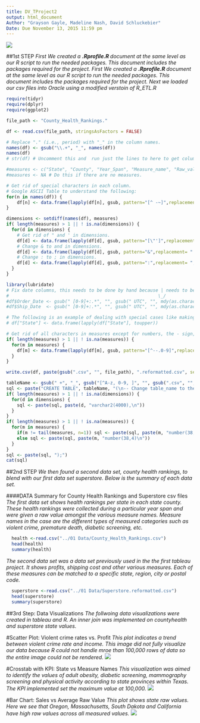 ```yaml
---
title: DV_TProject2 
output: html_document
Author: "Grayson Gayle, Madeline Nash, David Schluckebier"
Date: Due November 13, 2015 11:59 pm
---
```

![](http://www.spikeybits.com/wp-content/uploads/2015/02/Money.jpeg)

##1st STEP
*First We created a **.Rprofile.R ** document at the same level as our R script to run the needed packages. This document includes the packages required for the project. First We created a **.Rprofile.R ** document at the same level as our R script to run the needed packages. This document includes the packages required for the project. Next we loaded our csv files into Oracle using a modified verstoin of R_ETL.R*

```r
require(tidyr)
require(dplyr)
require(ggplot2)

file_path <- "County_Health_Rankings."

df <- read.csv(file_path, stringsAsFactors = FALSE)

# Replace "." (i.e., period) with "_" in the column names.
names(df) <- gsub("\\.+", "_", names(df))
names(df)
# str(df) # Uncomment this and  run just the lines to here to get column types to use for getting the list of measures.

#measures <- c("State", "County", "Year_Span", "Measure_name", "Raw_value")
#measures <- NA # Do this if there are no measures.

# Get rid of special characters in each column.
# Google ASCII Table to understand the following:
for(n in names(df)) {
    df[n] <- data.frame(lapply(df[n], gsub, pattern="[^ -~]",replacement= ""))
}

dimensions <- setdiff(names(df), measures)
if( length(measures) > 1 || ! is.na(dimensions)) {
  for(d in dimensions) {
    # Get rid of " and ' in dimensions.
    df[d] <- data.frame(lapply(df[d], gsub, pattern="[\"']",replacement= ""))
    # Change & to and in dimensions.
    df[d] <- data.frame(lapply(df[d], gsub, pattern="&",replacement= " and "))
    # Change : to ; in dimensions.
    df[d] <- data.frame(lapply(df[d], gsub, pattern=":",replacement= ";"))
  }
}

library(lubridate)
# Fix date columns, this needs to be done by hand because | needs to be correct.
#                                                        \_/
#df$Order_Date <- gsub(" [0-9]+:.*", "", gsub(" UTC", "", mdy(as.character(df$Order_Date), tz="UTC")))
#df$Ship_Date  <- gsub(" [0-9]+:.*", "", gsub(" UTC", "", mdy(as.character(df$Ship_Date),  tz="UTC")))

# The following is an example of dealing with special cases like making state abbreviations be all upper case.
# df["State"] <- data.frame(lapply(df["State"], toupper))

# Get rid of all characters in measures except for numbers, the - sign, and period.dimensions
if( length(measures) > 1 || ! is.na(measures)) {
  for(m in measures) {
    df[m] <- data.frame(lapply(df[m], gsub, pattern="[^--.0-9]",replacement= ""))
  }
}

write.csv(df, paste(gsub(".csv", "", file_path), ".reformatted.csv", sep=""), row.names=FALSE, na = "")

tableName <- gsub(" +", "_", gsub("[^A-z, 0-9, ]", "", gsub(".csv", "", file_path)))
sql <- paste("CREATE TABLE", tableName, "(\n-- Change table_name to the table name you want.\n")
if( length(measures) > 1 || ! is.na(dimensions)) {
  for(d in dimensions) {
    sql <- paste(sql, paste(d, "varchar2(4000),\n"))
  }
}
if( length(measures) > 1 || ! is.na(measures)) {
  for(m in measures) {
    if(m != tail(measures, n=1)) sql <- paste(sql, paste(m, "number(38,4),\n"))
    else sql <- paste(sql, paste(m, "number(38,4)\n"))
  }
}
sql <- paste(sql, ");")
cat(sql)
``` 


##2nd STEP
*We then found a second data set, county health rankings, to blend with our first data set superstore. Below is the summary of each data set.*

####DATA Summary for County Health Rankings and Superstore csv files
*The first data set shows health rankings per state in each state county. These health rankings were collected during a particular year span and were given a raw value amongst the various measure names. Measure names in the case are the different types of measured categories such as violent crime, premature death, diabetic screening, etc. *
```r
  health <-read.csv("../01 Data/County_Health_Rankings.csv")
  head(health)
  summary(health)
``` 

*The second data set was a data set previously used in the the first tableau project. It shows profits, shipping cost and other various measures. Each of these measures can be matched to a specific state, region, city or postal code.* 
```r
  superstore <-read.csv("../01 Data/Superstore.reformatted.csv")
  head(superstore)
  summary(superstore)
``` 

##3rd Step: Data Visualizations
*The follwoing data visualizations were created in tableau and R. An inner join was implemented on countyhealth and superstore state values.*

#Scatter Plot: Violent crime rates vs. Profit
*This plot indicates a trend between violent crime rate and income. This image did not fully visualize our data because R could not handle mroe than 100,000 rows of data so the entire image could not be rendered.*
![](Scatterplot.png)

#Crosstab with KPI: State vs Measure Names
*This visualization was aimed to identify the values of adult obesity, diabetic screening, mammography screening and physical activity according to state provinces within Texas. The KPI implemented set the maximum value at 100,000.*
![](Crosstab.png)

#Bar Chart: Sales vs Average Raw Value
*This plot shows state raw values. Here we see that Oregon, Massachusetts, South Dakota and California have high raw values across all measured values.*
![](Barchart.png)
